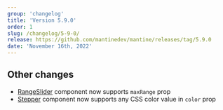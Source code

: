 ```yaml
---
group: 'changelog'
title: 'Version 5.9.0'
order: 1
slug: /changelog/5-9-0/
release: https://github.com/mantinedev/mantine/releases/tag/5.9.0
date: 'November 16th, 2022'
---
```


## Other changes

- [RangeSlider](https://mantine.dev/core/slider/) component now supports `maxRange` prop
- [Stepper](https://mantine.dev/core/stepper/) component now supports any CSS color value in `color` prop
